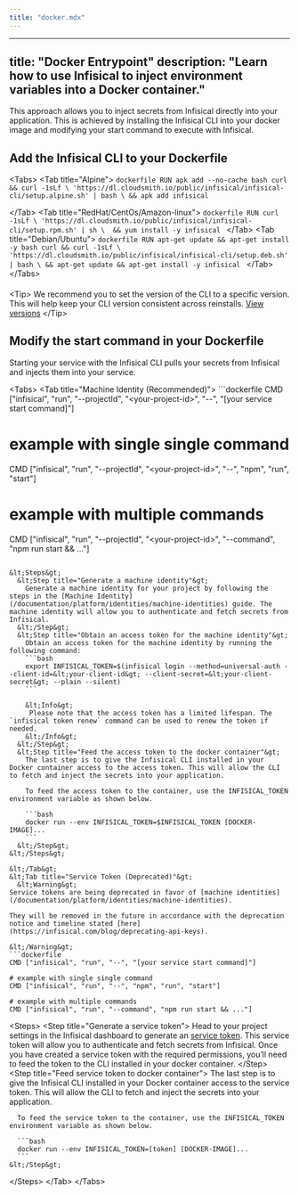```yaml
---
title: "docker.mdx"
---
```


---
title: "Docker Entrypoint"
description: "Learn how to use Infisical to inject environment variables into a Docker container."
---

This approach allows you to inject secrets from Infisical directly into your application.
This is achieved by installing the Infisical CLI into your docker image and modifying your start command to execute with Infisical.

## Add the Infisical CLI to your Dockerfile

&lt;Tabs&gt;
	 &lt;Tab title="Alpine"&gt;
		```dockerfile
    	RUN apk add --no-cache bash curl && curl -1sLf \
      'https://dl.cloudsmith.io/public/infisical/infisical-cli/setup.alpine.sh' | bash \
      && apk add infisical
    	```

   &lt;/Tab&gt;
	 &lt;Tab title="RedHat/CentOs/Amazon-linux"&gt;
		```dockerfile
    RUN curl -1sLf \
    'https://dl.cloudsmith.io/public/infisical/infisical-cli/setup.rpm.sh' | sh \ 
    && yum install -y infisical
		```
   &lt;/Tab&gt;
	 &lt;Tab title="Debian/Ubuntu"&gt;
		```dockerfile
    RUN apt-get update && apt-get install -y bash curl && curl -1sLf \
      'https://dl.cloudsmith.io/public/infisical/infisical-cli/setup.deb.sh' | bash \
      && apt-get update && apt-get install -y infisical
		```
   &lt;/Tab&gt;
&lt;/Tabs&gt;
####
&lt;Tip&gt;
  We recommend you to set the version of the CLI to a specific version. This will help keep your CLI version consistent across reinstalls. [View versions](https://cloudsmith.io/~infisical/repos/infisical-cli/packages/)
&lt;/Tip&gt;

## Modify the start command in your Dockerfile

Starting your service with the Infisical CLI pulls your secrets from Infisical and injects them into your service.

&lt;Tabs&gt;
  &lt;Tab title="Machine Identity (Recommended)"&gt;
    ```dockerfile
  CMD ["infisical", "run", "--projectId", "&lt;your-project-id&gt;", "--", "[your service start command]"]

# example with single single command

CMD ["infisical", "run", "--projectId", "&lt;your-project-id&gt;", "--", "npm", "run", "start"]

# example with multiple commands

CMD ["infisical", "run", "--projectId", "&lt;your-project-id&gt;", "--command", "npm run start && ..."]

````

&lt;Steps&gt;
  &lt;Step title="Generate a machine identity"&gt;
    Generate a machine identity for your project by following the steps in the [Machine Identity](/documentation/platform/identities/machine-identities) guide. The machine identity will allow you to authenticate and fetch secrets from Infisical.
  &lt;/Step&gt;
  &lt;Step title="Obtain an access token for the machine identity"&gt;
    Obtain an access token for the machine identity by running the following command:
    ```bash
    export INFISICAL_TOKEN=$(infisical login --method=universal-auth --client-id=&lt;your-client-id&gt; --client-secret=&lt;your-client-secret&gt; --plain --silent)
    ```

    &lt;Info&gt;
     Please note that the access token has a limited lifespan. The `infisical token renew` command can be used to renew the token if needed.
    &lt;/Info&gt;
  &lt;/Step&gt;
  &lt;Step title="Feed the access token to the docker container"&gt;
    The last step is to give the Infisical CLI installed in your Docker container access to the access token. This will allow the CLI to fetch and inject the secrets into your application.

    To feed the access token to the container, use the INFISICAL_TOKEN environment variable as shown below.

    ```bash
    docker run --env INFISICAL_TOKEN=$INFISICAL_TOKEN [DOCKER-IMAGE]...
    ```
  &lt;/Step&gt;
&lt;/Steps&gt;

&lt;/Tab&gt;
&lt;Tab title="Service Token (Deprecated)"&gt;
  &lt;Warning&gt;
Service tokens are being deprecated in favor of [machine identities](/documentation/platform/identities/machine-identities).

They will be removed in the future in accordance with the deprecation notice and timeline stated [here](https://infisical.com/blog/deprecating-api-keys).

&lt;/Warning&gt;
```dockerfile
CMD ["infisical", "run", "--", "[your service start command]"]

# example with single single command
CMD ["infisical", "run", "--", "npm", "run", "start"]

# example with multiple commands
CMD ["infisical", "run", "--command", "npm run start && ..."]
````

  &lt;Steps&gt;
    &lt;Step title="Generate a service token"&gt;
      Head to your project settings in the Infisical dashboard to generate an [service token](/documentation/platform/token). 
      This service token will allow you to authenticate and fetch secrets from Infisical. 
      Once you have created a service token with the required permissions, you’ll need to feed the token to the CLI installed in your docker container.
    &lt;/Step&gt;
    &lt;Step title="Feed service token to docker container"&gt;
      The last step is to give the Infisical CLI installed in your Docker container access to the service token. This will allow the CLI to fetch and inject the secrets into your application.

      To feed the service token to the container, use the INFISICAL_TOKEN environment variable as shown below.

      ```bash
      docker run --env INFISICAL_TOKEN=[token] [DOCKER-IMAGE]...
      ```
    &lt;/Step&gt;

  &lt;/Steps&gt;
  &lt;/Tab&gt;
&lt;/Tabs&gt;
